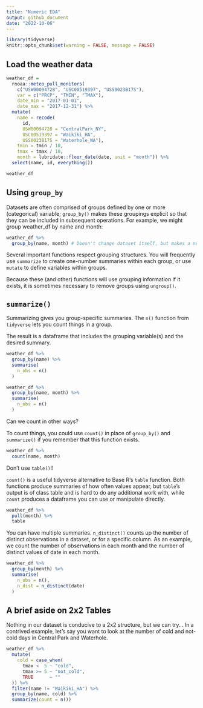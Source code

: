 ```yaml
---
title: "Numeric EDA"
output: github_document
date: "2022-10-06"
---
```


```r
library(tidyverse)
knitr::opts_chunk$set(warning = FALSE, message = FALSE)
```

## Load the weather data

```r
weather_df =  
  rnoaa::meteo_pull_monitors(
    c("USW00094728", "USC00519397", "USS0023B17S"),
    var = c("PRCP", "TMIN", "TMAX"), 
    date_min = "2017-01-01",
    date_max = "2017-12-31") %>%
  mutate(
    name = recode(
      id, 
      USW00094728 = "CentralPark_NY", 
      USC00519397 = "Waikiki_HA",
      USS0023B17S = "Waterhole_WA"),
    tmin = tmin / 10,
    tmax = tmax / 10,
    month = lubridate::floor_date(date, unit = "month")) %>%
  select(name, id, everything())

weather_df
```

## Using `group_by`

Datasets are often comprised of groups defined by one or more (categorical) variable; `group_by()` makes these groupings explicit so that they can be included in subsequent operations. For example, we might group weather_df by name and month:

```r
weather_df %>%
  group_by(name, month) # Doesn't change dataset itself, but makes a new layer in the df
```
Several important functions respect grouping structures. You will frequently use `summarize` to create one-number summaries within each group, or use `mutate` to define variables within groups. 

Because these (and other) functions will use grouping information if it exists, it is sometimes necessary to remove groups using `ungroup()`.

## `summarize()`

Summarizing gives you group-specific summaries. The `n()` function from `tidyverse` lets you count things in a group.

The result is a dataframe that includes the grouping variable(s) and the desired summary.

```r
weather_df %>% 
  group_by(name) %>% 
  summarise(
    n_obs = n()
  )

weather_df %>% 
  group_by(name, month) %>% 
  summarise(
    n_obs = n()
  )
```

Can we count in other ways?

To count things, you could use `count()` in place of `group_by()` and `summarize()` if you remember that this function exists. 

```r
weather_df %>% 
  count(name, month)
```

Don't use `table()`!!

`count()` is a useful tidyverse alternative to Base R’s `table` function. Both functions produce summaries of how often values appear, but `table`’s output is of class table and is hard to do any additional work with, while `count` produces a dataframe you can use or manipulate directly. 

```r
weather_df %>%
  pull(month) %>% 
  table
```

You can have multiple summaries. `n_distinct()` counts up the number of distinct observations in a dataset, or for a specific column. As an example, we count the number of observations in each month and the number of distinct values of date in each month.

```r
weather_df %>% 
  group_by(month) %>% 
  summarise(
    n_obs = n(), 
    n_dist = n_distinct(date)
  )
```

## A brief aside on 2x2 Tables

Nothing in our dataset is conducive to a 2x2 structure, but we can try...
In a contrived example, let’s say you want to look at the number of cold and not-cold days in Central Park and Waterhole. 

```r
weather_df %>% 
  mutate(
    cold = case_when(
      tmax <  5 ~ "cold",
      tmax >= 5 ~ "not_cold",
      TRUE      ~ ""
  )) %>% 
  filter(name != "Waikiki_HA") %>% 
  group_by(name, cold) %>% 
  summarize(count = n())
```




